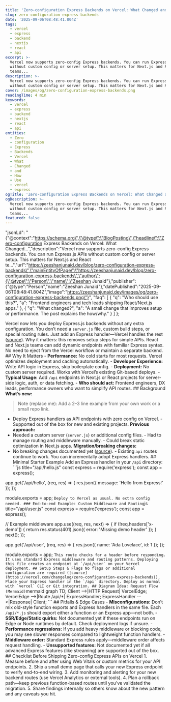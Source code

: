 ```yaml
---
title: 'Zero-configuration Express Backends on Vercel: What Changed and How to Use It'
slug: zero-configuration-express-backends
date: '2025-09-06T08:48:41.804Z'
tags:
  - vercel
  - express
  - backend
  - nextjs
  - react
  - api
excerpt: >-
  Vercel now supports zero-config Express backends. You can run Express.js APIs
  without custom config or server setup. This matters for Next.js and React
  teams...
description: >-
  Vercel now supports zero-config Express backends. You can run Express.js APIs
  without custom config or server setup. This matters for Next.js and React te…
cover: /images/og/zero-configuration-express-backends.png
readingTime: 4 min
keywords:
  - vercel
  - express
  - backend
  - nextjs
  - react
  - api
entities:
  - Zero
  - configuration
  - Express
  - Backends
  - Vercel
  - What
  - Changed
  - and
  - How
  - Use
  - vercel
  - express
ogTitle: 'Zero-configuration Express Backends on Vercel: What Changed and How t…'
ogDescription: >-
  Vercel now supports zero-config Express backends. You can run Express.js APIs
  without custom config or server setup. This matters for Next.js and React
  teams...
featured: false
---
```

  "jsonLd": "{\"@context\":\"https://schema.org\",\"@type\":\"BlogPosting\",\"headline\":\"Zero-configuration Express Backends on Vercel: What Changed…\",\"description\":\"Vercel now supports zero-config Express backends. You can run Express.js APIs without custom config or server setup. This matters for Next.js and React te…\",\"url\":\"https://zeeshanjunaid.dev/blog/zero-configuration-express-backends\",\"mainEntityOfPage\":\"https://zeeshanjunaid.dev/blog/zero-configuration-express-backends\",\"author\":{\"@type\":\"Person\",\"name\":\"Zeeshan Junaid\"},\"publisher\":{\"@type\":\"Person\",\"name\":\"Zeeshan Junaid\"},\"datePublished\":\"2025-09-06T08:48:41.804Z\",\"image\":\"https://zeeshanjunaid.dev/images/og/zero-configuration-express-backends.png\"}",
  "faq": [
    {
      "q": "Who should use this?",
      "a": "Frontend engineers and tech leads shipping React/Next.js apps."
    },
    {
      "q": "What changed?",
      "a": "A small change that improves setup or performance. The post explains the how/why."
    }
  ]
};

Vercel now lets you deploy Express.js backends without any extra configuration. You don’t need a `server.js` file, custom build steps, or special routing rules. Just add an Express handler—Vercel handles the rest ([source](https://vercel.com/changelog/zero-configuration-express-backends)). Why it matters: this removes setup steps for simple APIs. React and Next.js teams can add dynamic endpoints with familiar Express syntax. No need to eject from the Vercel workflow or maintain a separate backend. ## Why It Matters - **Performance:** No cold starts for most requests. Vercel optimizes deployment and caching automatically. - **Developer Experience:** Write API logic in Express, skip boilerplate config. - **Deployment:** No custom server required. Works with Vercel’s existing Git-based deploys. - **Typical Usage:** Add `/api` endpoints in Next.js or React projects for server-side logic, auth, or data fetching. - **Who should act:** Frontend engineers, DX leads, performance owners who want to simplify API routes. ## Background **What’s new:**

> Note (replace me): Add a 2–3 line example from your own work or a small repo link.

- Deploy Express handlers as API endpoints with zero config on Vercel. - Supported out of the box for new and existing projects. **Previous approach:**
- Needed a custom server (`server.js`) or additional config files. - Had to manage routing and middleware manually. - Could break static optimization in Next.js apps. **Migration/breaking changes:**
- No breaking changes documented yet ([source](https://vercel.com/changelog/zero-configuration-express-backends)). - Existing `api` routes continue to work. You can incrementally adopt Express handlers. ## Minimal Starter Example Add an Express handler in your `/api` directory: ```js title="/api/hello.js"
const express = require('express');
const app = express();

app.get('/api/hello', (req, res) => {
  res.json({ message: 'Hello from Express!' });
});

module.exports = app;
``` Deploy to Vercel as usual. No extra config needed. ### End-to-end Example: Custom Middleware and Routing ```js title="/api/user.js"
const express = require('express');
const app = express();

// Example middleware
app.use((req, res, next) => {
  if (!req.headers['x-demo']) {
    return res.status(401).json({ error: 'Missing demo header' });
  }
  next();
});

app.get('/api/user', (req, res) => {
  res.json({ name: 'Ada Lovelace', id: 1 });
});

module.exports = app;
``` This route checks for a header before responding. It uses standard Express middleware and routing patterns. Deploying this file creates an endpoint at `/api/user` on your Vercel deployment. ## Setup Steps & Flags No flags or additional configuration are required ([source](https://vercel.com/changelog/zero-configuration-express-backends)). Place your Express handler in the `/api` directory. Deploy as normal with `vercel` CLI or Git integration. ## Diagram Idea: Request Flow (Mermaid) ```mermaid
graph TD;
    Client -->|HTTP Request| VercelEdge;
    VercelEdge -->|Route /api/*| ExpressHandler;
    ExpressHandler -->|Response| Client;
``` ## Pitfalls & Edge Cases - **Misconfigurations:** Don’t mix old-style function exports and Express handlers in the same file. Each `/api/*.js` should export either a function or an Express app—not both. - **SSR/Edge/Static quirks:** Not documented yet if these endpoints run on Edge or Node runtimes by default. Check deployment logs if unsure. - **Performance regressions:** If you add heavy middleware or blocking code, you may see slower responses compared to lightweight function handlers. - **Middleware order:** Standard Express rules apply—middleware order affects request handling. - **Unsupported features:** Not documented yet if all advanced Express features (like streaming) are supported out of the box. ## Checklist Before Shipping Zero-config Express APIs on Vercel 1. Measure before and after using Web Vitals or custom metrics for your API endpoints. 2. Ship a small demo page that calls your new Express endpoint to verify end-to-end wiring. 3. Add monitoring and alerting for your new backend routes (use Vercel Analytics or external tools). 4. Plan a rollback path—keep previous function-based routes until you’ve validated the migration. 5. Share findings internally so others know about the new pattern and any caveats you hit.
